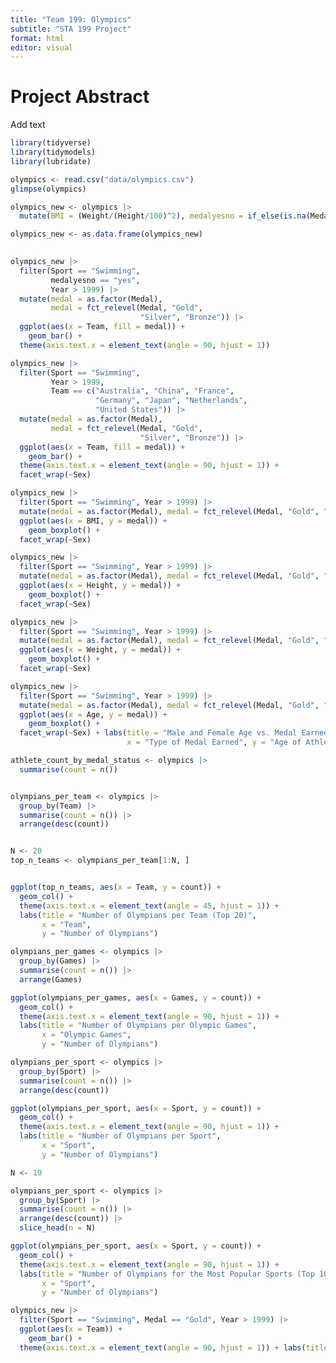 ```yaml
---
title: "Team 199: Olympics"
subtitle: "STA 199 Project"
format: html
editor: visual
---
```


# Project Abstract

Add text

```r

library(tidyverse)
library(tidymodels)
library(lubridate)

olympics <- read.csv("data/olympics.csv") 
glimpse(olympics)
```

```r

olympics_new <- olympics |> 
  mutate(BMI = (Weight/(Height/100)^2), medalyesno = if_else(is.na(Medal), "no", "yes"))

olympics_new <- as.data.frame(olympics_new)
  
```

```r

olympics_new |> 
  filter(Sport == "Swimming",
         medalyesno == "yes",
         Year > 1999) |>
  mutate(medal = as.factor(Medal),
         medal = fct_relevel(Medal, "Gold", 
                             "Silver", "Bronze")) |>
  ggplot(aes(x = Team, fill = medal)) + 
    geom_bar() +
  theme(axis.text.x = element_text(angle = 90, hjust = 1)) 

olympics_new |> 
  filter(Sport == "Swimming",
         Year > 1999,
         Team == c("Australia", "China", "France",
                   "Germany", "Japan", "Netherlands",
                   "United States")) |>
  mutate(medal = as.factor(Medal),
         medal = fct_relevel(Medal, "Gold", 
                             "Silver", "Bronze")) |>
  ggplot(aes(x = Team, fill = medal)) + 
    geom_bar() +
  theme(axis.text.x = element_text(angle = 90, hjust = 1)) +
  facet_wrap(~Sex)
```

```r

olympics_new |> 
  filter(Sport == "Swimming", Year > 1999) |>
  mutate(medal = as.factor(Medal), medal = fct_relevel(Medal, "Gold", "Silver", "Bronze")) |>
  ggplot(aes(x = BMI, y = medal)) + 
    geom_boxplot() + 
  facet_wrap(~Sex)

olympics_new |> 
  filter(Sport == "Swimming", Year > 1999) |>
  mutate(medal = as.factor(Medal), medal = fct_relevel(Medal, "Gold", "Silver", "Bronze")) |>
  ggplot(aes(x = Height, y = medal)) + 
    geom_boxplot() + 
  facet_wrap(~Sex)

olympics_new |> 
  filter(Sport == "Swimming", Year > 1999) |>
  mutate(medal = as.factor(Medal), medal = fct_relevel(Medal, "Gold", "Silver", "Bronze")) |>
  ggplot(aes(x = Weight, y = medal)) + 
    geom_boxplot() + 
  facet_wrap(~Sex)

olympics_new |> 
  filter(Sport == "Swimming", Year > 1999) |>
  mutate(medal = as.factor(Medal), medal = fct_relevel(Medal, "Gold", "Silver", "Bronze")) |>
  ggplot(aes(x = Age, y = medal)) + 
    geom_boxplot() + 
  facet_wrap(~Sex) + labs(title = "Male and Female Age vs. Medal Earned",
                          x = "Type of Medal Earned", y = "Age of Athlete")

```

```r

athlete_count_by_medal_status <- olympics |>
  summarise(count = n())



```

```r

olympians_per_team <- olympics |>
  group_by(Team) |>
  summarise(count = n()) |>
  arrange(desc(count))


N <- 20
top_n_teams <- olympians_per_team[1:N, ]


ggplot(top_n_teams, aes(x = Team, y = count)) +
  geom_col() + 
  theme(axis.text.x = element_text(angle = 45, hjust = 1)) +
  labs(title = "Number of Olympians per Team (Top 20)",
       x = "Team",
       y = "Number of Olympians")


```

```r
olympians_per_games <- olympics |>
  group_by(Games) |>
  summarise(count = n()) |>
  arrange(Games) 

ggplot(olympians_per_games, aes(x = Games, y = count)) +
  geom_col() +
  theme(axis.text.x = element_text(angle = 90, hjust = 1)) +
  labs(title = "Number of Olympians per Olympic Games",
       x = "Olympic Games",
       y = "Number of Olympians") 


```

```r
olympians_per_sport <- olympics |>
  group_by(Sport) |>
  summarise(count = n()) |>
  arrange(desc(count))

ggplot(olympians_per_sport, aes(x = Sport, y = count)) +
  geom_col() +
  theme(axis.text.x = element_text(angle = 90, hjust = 1)) +
  labs(title = "Number of Olympians per Sport",
       x = "Sport",
       y = "Number of Olympians")


```

```r
N <- 10

olympians_per_sport <- olympics |>
  group_by(Sport) |>
  summarise(count = n()) |>
  arrange(desc(count)) |>
  slice_head(n = N)

ggplot(olympians_per_sport, aes(x = Sport, y = count)) +
  geom_col() +
  theme(axis.text.x = element_text(angle = 90, hjust = 1)) +
  labs(title = "Number of Olympians for the Most Popular Sports (Top 10)",
       x = "Sport",
       y = "Number of Olympians")


```

```r

olympics_new |> 
  filter(Sport == "Swimming", Medal == "Gold", Year > 1999) |>
  ggplot(aes(x = Team)) + 
    geom_bar() +
  theme(axis.text.x = element_text(angle = 90, hjust = 1)) + labs(title = "Swimming Gold Medals Recieved per Country", x = "Country", y = "Number of Gold Medals")
```
